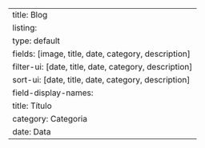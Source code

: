 ---
title: Blog
listing:
    type: default
    fields: [image, title, date, category, description]    
    filter-ui: [date, title, date, category, description]
    sort-ui: [date, title, date, category, description]
    field-display-names:
        title: Título
        category: Categoria
        date: Data
---